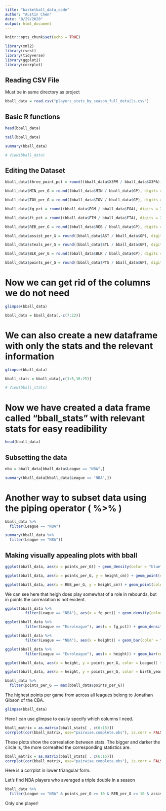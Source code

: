 ```yaml
---
title: "basketball_data_code"
author: "Austin Chen"
date: "8/29/2020"
output: html_document
---
```


```r
knitr::opts_chunk$set(echo = TRUE)
```

```r
library(xml2)
library(rvest)
library(tidyverse)
library(ggplot2)
library(corrplot)
```
## Reading CSV File
Must be in same directory as project
```r
bball_data = read.csv("players_stats_by_season_full_details.csv")
```




## Basic R functions
```r
head(bball_data)
```

```r
tail(bball_data)
```
```r
summary(bball_data)
```

```r
# View(bball_data)
```

## Editing the Dataset
```r
bball_data$three_point_pct = round((bball_data$X3PM / bball_data$X3PA), digits = 2)
```

```r
bball_data$MIN_per_G = round((bball_data$MIN / bball_data$GP), digits = 2)
```

```r
bball_data$TOV_per_G = round((bball_data$TOV / bball_data$GP), digits = 2)
```


```r
bball_data$fg_pct = round((bball_data$FGM / bball_data$FGA), digits = 2)
```

```r
bball_data$ft_pct = round((bball_data$FTM / bball_data$FTA), digits = 2)
```

```r
bball_data$REB_per_G = round((bball_data$REB / bball_data$GP), digits = 2)
```

```r
bball_data$assist_per_G = round((bball_data$AST / bball_data$GP), digits = 2)
```

```r
bball_data$steals_per_G = round((bball_data$STL / bball_data$GP), digits = 2)
```

```r
bball_data$BLK_per_G = round((bball_data$BLK / bball_data$GP), digits = 2)
```

```r
bball_data$points_per_G = round((bball_data$PTS / bball_data$GP), digits = 2)
```

# Now we can get rid of the columns we do not need
```r
glimpse(bball_data)
```

```r
bball_data = bball_data[,-c(7:22)]
```

# We can also create a new dataframe with only the stats and the relevant information
```r
glimpse(bball_data)
```


```r
bball_stats = bball_data[,c(1:5,16:25)]
```

```r
# View(bball_stats)
```

# Now we have created a data frame called "bball_stats" with relevant stats for easy readibility

```r
head(bball_data)
```



## Subsetting the data


```r
nba = bball_data[bball_data$League == "NBA",]
```

```r
summary(bball_data[bball_data$League == "NBA",])
```
# Another way to subset data using the piping operator ( %>% )


```r
bball_data %>% 
  filter(League == "NBA")
```


```r
summary(bball_data %>% 
  filter(League == "NBA"))
```

## Making visually appealing plots with bball

```r
ggplot(bball_data, aes(x = points_per_G)) + geom_density(color = "blue") + ggtitle("Points Per Game Density")
```


```r
ggplot(bball_data, aes(x = points_per_G, y = height_cm)) + geom_point(color = "orange") + ggtitle("Relationship between height and points per game")
```

```r
ggplot(bball_data, aes(x = REB_per_G, y = height_cm)) + geom_point(color = "green") + ggtitle("Relationship between height and points per game")
```
We can see here that heigh does play somewhat of a role in rebounds, but in points the correalation is not evident. 

```r
ggplot(bball_data %>% 
         filter(League == "NBA"), aes(x = fg_pct)) + geom_density(color = "purple") + ggtitle("NBA fg_pct distribution")
```

```r
ggplot(bball_data %>% 
         filter(League == "Euroleague"), aes(x = fg_pct)) + geom_density(color = "turquoise") + ggtitle("Euroleague fg_pct distribution")
```
```r
ggplot(bball_data %>% 
         filter(League == "NBA"), aes(x = height)) + geom_bar(color = "red") + ggtitle("NBA height Distribution")
```

```r
ggplot(bball_data %>% 
         filter(League == "Euroleague"), aes(x = height)) + geom_bar(color = "red") + ggtitle("Euroleague height Distribution")
```
```r
ggplot(bball_data, aes(x = height, y = points_per_G, color = League)) + geom_point() + ggtitle("Height vs PPG for all leagues")
```
```r
ggplot(bball_data, aes(x = height, y = points_per_G, color = birth_year)) + geom_point() + ggtitle("Height vs PPG for all leagues")
```

```r
bball_data %>% 
  filter(points_per_G == max(bball_data$points_per_G))
```
The highest points per game from across all leagues belong to Jonathan Gibson of the CBA.
```r
glimpse(bball_data)
```
Here I can use glimpse to easily specify which columns I need. 
```r
bball_matrix = as.matrix(bball_stats[ , c(6:15)])
corrplot(cor(bball_matrix, use="pairwise.complete.obs"), is.corr = FALSE, method = "circle", type = "upper")
```
These plots show the correalation between stats. The bigger and darker the circle is, the more correalted the corresponding statistics are. 
```r
bball_matrix = as.matrix(bball_stats[ , c(6:15)])
corrplot(cor(bball_matrix, use="pairwise.complete.obs"), is.corr = FALSE, method = "circle", type = "lower")
```
Here is a corrplot in lower triangular form. 


Let's find NBA players who averaged a triple double in a season
```r
bball_data %>% 
  filter(League == "NBA" & points_per_G >= 10 & REB_per_G >= 10 & assist_per_G >=10)
```
Only one player! 



